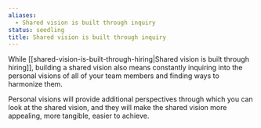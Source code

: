 ```yaml
---
aliases:
  - Shared vision is built through inquiry
status: seedling
title: Shared vision is built through inquiry
---
```

While [[shared-vision-is-built-through-hiring|Shared vision is built through hiring]], building a shared vision also means constantly inquiring into the personal visions of all of your team members and finding ways to harmonize them.

Personal visions will provide additional perspectives through which you can look at the shared vision, and they will make the shared vision more appealing, more tangible, easier to achieve.
